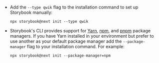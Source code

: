 - Add the `--type qwik` flag to the installation command to set up Storybook manually:

  ```shell
  npx storybook@next init --type qwik
  ```

- Storybook's CLI provides support for [Yarn](https://yarnpkg.com/), [npm](https://www.npmjs.com/), and [pnpm](https://pnpm.io/) package managers. If you have Yarn installed in your environment but prefer to use another as your default package manager add the `--package-manager` flag to your installation command. For example:

  ```shell
  npx storybook@next init --package-manager=npm
  ```

